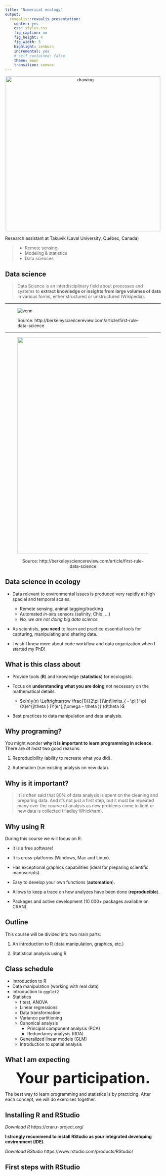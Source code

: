 ```yaml
---
title: "Numerical ecology"
output:
  revealjs::revealjs_presentation:
    center: yes
    css: styles.css
    fig_caption: no
    fig_height: 4
    fig_width: 5
    highlight: zenburn
    incremental: yes
    # self_contained: false
    theme: moon
    transition: convex
---
```


<center>
<img src="myfigs/myname.png" alt="drawing" width="500"/>
</center>

Research assistant at Takuvik (Laval University, Québec, Canada)

> - Remote sensing
> - Modeling & statistics
> - Data sciences


## Data science

> Data Science is an interdisciplinary field about processes and systems to **extract knowledge or insights from large volumes of data** in various forms, either structured or unstructured (Wikipedia).

----

<figure>
  <img src="http://i2.wp.com/sciencereview.berkeley.edu/wp-content/uploads/2014/04/spring_2014_azam_01.jpg" alt="venn">

<figcaption>Source: http://berkeleysciencereview.com/article/first-rule-data-science</figcaption>
</figure>

----

<center>

<figure>

<img style="margin:0px auto;display:block" src="http://i0.wp.com/sciencereview.berkeley.edu/wp-content/uploads/2014/04/spring_2014_azam_05.jpg" width = "700"/>

<figcaption>Source: http://berkeleysciencereview.com/article/first-rule-data-science</figcaption>
</figure>

</center>

## Data science in ecology

- Data relevant to environmental issues is produced very rapidly at high spacial and temporal scales.
  - Remote sensing, animal tagging/tracking
  - Automated *in-situ* sensors (salinity, Chl*a*, ...)
  - *No, we are not doing big data science*

- As scientists, **you need** to learn and practice essential tools for capturing, manipulating and sharing data.

- I wish I knew more about code workflow and data organization when I started my PhD!

## What is this class about

- Provide tools (**R**) and knowledge (**statistics**) for ecologists.

- Focus on **understanding what you are doing** not necessary on the mathematical details. 
  - $x(n)y(n) \Leftrightarrow \frac{1}{{2\pi }}\int\limits_{ - \pi }^\pi  {X(e^{j\theta } )Y(e^{j(\omega  - \theta )} )d\theta }$

- Best practices to data manipulation and data analysis.

## Why programing?

You might wonder **why it is important to learn programming in science**. There are *at least* two good reasons:

1. Reproducibility (ability to recreate what you did).

2. Automation (run existing analysis on new data).

## Why is it important?

> It is often said that 80% of data analysis is spent on the cleaning and preparing data. And it's not just a first step, but it must be repeated many over the course of analysis as new problems come to light or new data is collected (Hadley Whickham).

## Why using R

During this course we will focus on R.

- It is a free software!

- It is cross-platforms (Windows, Mac and Linux).

- Has exceptional graphics capabilities (ideal for preparing scientific manuscripts).

- Easy to develop your own functions (**automation**).

- Allows to keep a trace on how analyzes have been done (**reproducible**).

- Packages and active development (10 000+ packages available on CRAN).

## Outline

This course will be divided into two main parts:

1. An introduction to R (data manipulation, graphics, etc.)

2. Statistical analysis using R

## Class schedule

- Introduction to R
- Data manipulation (working with real data)
- Introduction to `ggplot2`
- Statistics
  - t.test, ANOVA
  - Linear regressions
  - Data transformation
  - Variance partitioning
  - Canonical analysis
    - Principal component analysis (PCA)
    - Redundancy analysis (RDA)
  - Generalized linear models (GLM)
  - Introduction to spatial analysis

## What I am expecting

<center>
<font size="48">**Your participation.**</font>
</center>

The best way to learn programming and statistics is by practicing. After each concept, we will do exercises together.

## Installing R and RStudio

*Download R* https://cran.r-project.org/

**I strongly recommend to install RStudio as your integrated developing environment (IDE).**

*Download RStudio* https://www.rstudio.com/products/RStudio/

## First steps with RStudio

